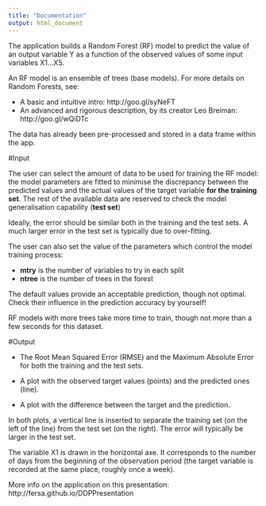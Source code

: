 ```yaml
---
title: "Documentation"
output: html_document
---
```


The application builds a Random Forest (RF) model to predict the value of an output variable Y as a function of the observed values of some input variables X1...X5.

An RF model is an ensemble of trees (base models). For more details on Random Forests, see:

- A basic and intuitive intro: http://goo.gl/syNeFT
- An advanced and rigorous description, by its creator Leo Breiman: http://goo.gl/wQiDTc

The data has already been pre-processed and stored in a data frame within the app.

#Input

The user can select the amount of data to be used for training the RF model: the model parameters are fitted to minimise the discrepancy between the predicted values and the actual values of the target variable **for the training set**. The rest of the available data are reserved to check the model generalisation capability (**test set**)

Ideally, the error should be similar both in the training and the test sets. A much larger error in the test set is typically due to over-fitting.

The user can also set the value of the parameters which control the model training process:

- **mtry** is the number of variables to try in each split
- **ntree** is the number of trees in the forest

The default values provide an acceptable prediction, though not optimal. Check their influence  in the prediction accuracy by yourself!

RF models with more trees take more time to train, though not more than a few seconds for this dataset.

#Output

- The Root Mean Squared Error (RMSE) and the Maximum Absolute Error for both the training and the test sets.

- A plot with the observed target values (points) and the predicted ones (line).

- A plot with the difference between the target and the prediction.

In both plots, a vertical line is inserted to separate the training set (on the left of the line) from the test set (on the right). The error will typically be larger in the test set.

The variable X1 is drawn in the horizontal axe. It corresponds to the number of days from the beginning of the observation period (the target variable is recorded at the same place, roughly once a week). 

More info on the application on this presentation: http://fersa.github.io/DDPPresentation


